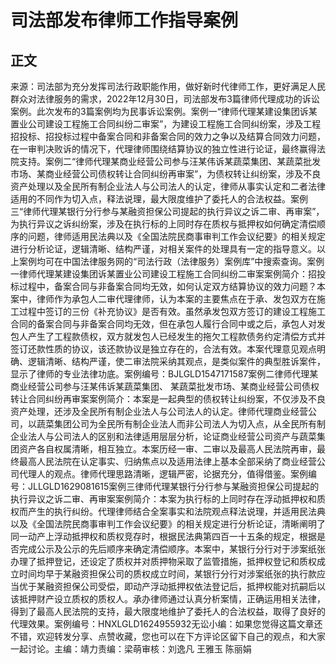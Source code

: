 # 司法部发布律师工作指导案例
## 正文
来源：司法部为充分发挥司法行政职能作用，做好新时代律师工作，更好满足人民群众对法律服务的需求，2022年12月30日，司法部发布3篇律师代理成功的诉讼案例。此次发布的3篇案例均为民事诉讼案例。案例一“律师代理某建设集团诉某置业公司建设工程施工合同纠纷二审案”，为建设工程施工合同纠纷案，涉及工程招投标、招投标过程中备案合同和非备案合同的效力之争以及结算合同效力问题，在一审判决败诉的情况下，代理律师围绕结算协议的独立性进行论证，最终赢得法院支持。案例二“律师代理某商业经营公司参与汪某伟诉某蔬菜集团、某蔬菜批发市场、某商业经营公司债权转让合同纠纷再审案”，为债权转让纠纷案，涉及不良资产处理以及全民所有制企业法人与公司法人的认定，律师从事实认定和二者法律适用的不同作为切入点，释法说理，最大限度维护了委托人的合法权益。案例三“律师代理某银行分行参与某融资担保公司提起的执行异议之诉二审、再审案”，为执行异议之诉纠纷案，涉及在执行标的上同时存在质权与抵押权如何确定清偿顺序的问题，律师适用民法典以及《全国法院民商事审判工作会议纪要》的相关规定进行分析论证，逻辑清晰、结构严谨，对相关案件的处理具有一定的指导意义。以上案例均可在中国法律服务网的“司法行政（法律服务）案例库”中搜索查询。案例一律师代理某建设集团诉某置业公司建设工程施工合同纠纷二审案案例简介：招投标过程中，备案合同与非备案合同均无效，如何认定双方结算协议的效力问题？本案中，律师作为承包人二审代理律师，认为本案的主要焦点在于承、发包双方在施工过程中签订的三份《补充协议》是否有效。虽然承发包双方签订的建设工程施工合同的备案合同与非备案合同均无效，但在承包人履行合同中或之后，承包人对发包人产生了工程款债权，双方就发包人已经发生的拖欠工程款债务约定清偿方式并签订还款性质的协议，该还款协议是独立存在的，合法有效。本案代理意见观点明确、逻辑清晰、结构严谨，使二审法院采纳其观点，是类似案件的典型胜诉案件，显示了律师的专业法律功底。案例编号：BJLGLD1547171587案例二律师代理某商业经营公司参与汪某伟诉某蔬菜集团、 某蔬菜批发市场、某商业经营公司债权转让合同纠纷再审案案例简介：本案是一起典型的债权转让纠纷案，不仅涉及不良资产处理，还涉及全民所有制企业法人与公司法人的认定。律师代理商业经营公司，以蔬菜集团公司为全民所有制企业法人而非公司法人为切入点，从全民所有制企业法人与公司法人的区别和法律适用层层分析，论证商业经营公司资产与蔬菜集团资产各自权属清晰，相互独立。本案历经一审、二审以及最高人民法院再审，最终最高人民法院在认定事实、归纳焦点以及适用法律上基本全部采纳了商业经营公司代理人的观点。律师代理思路清晰，逻辑严密，论据充分，值得借鉴。案例编号：JLLGLD1629081615案例三律师代理某银行分行参与某融资担保公司提起的执行异议之诉二审、再审案案例简介：本案为执行标的上同时存在浮动抵押权和质权而产生的执行纠纷。代理律师结合全案事实和法院观点释法说理，并适用民法典以及《全国法院民商事审判工作会议纪要》的相关规定进行分析论证，清晰阐明了同一动产上浮动抵押权和质权竞存时，根据民法典第四百一十五条的规定，根据是否完成公示及公示的先后顺序来确定清偿顺序。本案中，某银行分行对于涉案纸张办理了抵押登记，还设定了质权并对质押物采取了监管措施，抵押权登记和质权成立时间均早于某融资担保公司的质权成立时间，某银行分行对涉案纸张的执行款应当优于某融资担保公司受偿，即动产浮动抵押权依法登记后，抵押权能对抗嗣后以该抵押财产设立质权的质权人。承办律师通过认真分析案情，正确运用相关法律，得到了最高人民法院的支持，最大限度地维护了委托人的合法权益，取得了良好的代理效果。案例编号：HNXLGLD1624955932无讼小编：如果您觉得这篇文章还不错，欢迎转发分享、点赞收藏，您也可以在下方评论区留下自己的观点，和大家一起讨论。主编：靖力责编：梁萌审核：刘逸凡 王雅玉 陈丽娟